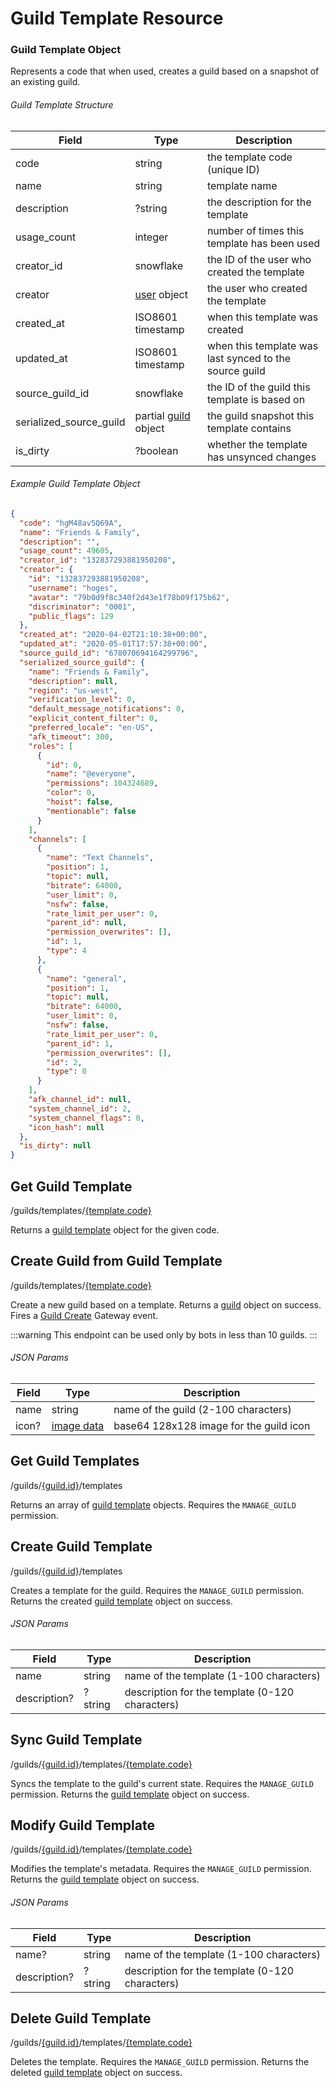 
# Guild Template Resource

### Guild Template Object

Represents a code that when used, creates a guild based on a snapshot of an existing guild.

###### Guild Template Structure

| Field                   | Type                                                       | Description                                            |
|-------------------------|------------------------------------------------------------|--------------------------------------------------------|
| code                    | string                                                     | the template code (unique ID)                          |
| name                    | string                                                     | template name                                          |
| description             | ?string                                                    | the description for the template                       |
| usage_count             | integer                                                    | number of times this template has been used            |
| creator_id              | snowflake                                                  | the ID of the user who created the template            |
| creator                 | [user](/resources/user#user-object) object            | the user who created the template                      |
| created_at              | ISO8601 timestamp                                          | when this template was created                         |
| updated_at              | ISO8601 timestamp                                          | when this template was last synced to the source guild |
| source_guild_id         | snowflake                                                  | the ID of the guild this template is based on          |
| serialized_source_guild | partial [guild](/resources/guild#guild-object) object | the guild snapshot this template contains              |
| is_dirty                | ?boolean                                                   | whether the template has unsynced changes              |

###### Example Guild Template Object

```json
{
  "code": "hgM48av5Q69A",
  "name": "Friends & Family",
  "description": "",
  "usage_count": 49605,
  "creator_id": "132837293881950208",
  "creator": {
    "id": "132837293881950208",
    "username": "hoges",
    "avatar": "79b0d9f8c340f2d43e1f78b09f175b62",
    "discriminator": "0001",
    "public_flags": 129
  },
  "created_at": "2020-04-02T21:10:38+00:00",
  "updated_at": "2020-05-01T17:57:38+00:00",
  "source_guild_id": "678070694164299796",
  "serialized_source_guild": {
    "name": "Friends & Family",
    "description": null,
    "region": "us-west",
    "verification_level": 0,
    "default_message_notifications": 0,
    "explicit_content_filter": 0,
    "preferred_locale": "en-US",
    "afk_timeout": 300,
    "roles": [
      {
        "id": 0,
        "name": "@everyone",
        "permissions": 104324689,
        "color": 0,
        "hoist": false,
        "mentionable": false
      }
    ],
    "channels": [
      {
        "name": "Text Channels",
        "position": 1,
        "topic": null,
        "bitrate": 64000,
        "user_limit": 0,
        "nsfw": false,
        "rate_limit_per_user": 0,
        "parent_id": null,
        "permission_overwrites": [],
        "id": 1,
        "type": 4
      },
      {
        "name": "general",
        "position": 1,
        "topic": null,
        "bitrate": 64000,
        "user_limit": 0,
        "nsfw": false,
        "rate_limit_per_user": 0,
        "parent_id": 1,
        "permission_overwrites": [],
        "id": 2,
        "type": 0
      }
    ],
    "afk_channel_id": null,
    "system_channel_id": 2,
    "system_channel_flags": 0,
    "icon_hash": null
  },
  "is_dirty": null
}
```

## Get Guild Template

<RoutePill method="GET">/guilds/templates/[\{template.code\}](/resources/guild-template#guild-template-object)</RoutePill>

Returns a [guild template](/resources/guild-template#guild-template-object) object for the given code.

## Create Guild from Guild Template

<RoutePill method="POST">/guilds/templates/[\{template.code\}](/resources/guild-template#guild-template-object)</RoutePill>

Create a new guild based on a template. Returns a [guild](/resources/guild#guild-object) object on success. Fires a [Guild Create](/topics/gateway-events#guild-create) Gateway event.

:::warning
This endpoint can be used only by bots in less than 10 guilds.
:::

###### JSON Params

| Field | Type                                     | Description                             |
|-------|------------------------------------------|-----------------------------------------|
| name  | string                                   | name of the guild (2-100 characters)    |
| icon? | [image data](/reference#image-data) | base64 128x128 image for the guild icon |

## Get Guild Templates

<RoutePill method="GET">/guilds/[\{guild.id\}](/resources/guild#guild-object)/templates</RoutePill>

Returns an array of [guild template](/resources/guild-template#guild-template-object) objects. Requires the `MANAGE_GUILD` permission.

## Create Guild Template

<RoutePill method="POST">/guilds/[\{guild.id\}](/resources/guild#guild-object)/templates</RoutePill>

Creates a template for the guild. Requires the `MANAGE_GUILD` permission. Returns the created [guild template](/resources/guild-template#guild-template-object) object on success.

###### JSON Params

| Field        | Type    | Description                                     |
|--------------|---------|-------------------------------------------------|
| name         | string  | name of the template (1-100 characters)         |
| description? | ?string | description for the template (0-120 characters) |

## Sync Guild Template

<RoutePill method="PUT">/guilds/[\{guild.id\}](/resources/guild#guild-object)/templates/[\{template.code\}](/resources/guild-template#guild-template-object)</RoutePill>

Syncs the template to the guild's current state. Requires the `MANAGE_GUILD` permission. Returns the [guild template](/resources/guild-template#guild-template-object) object on success.

## Modify Guild Template

<RoutePill method="PATCH">/guilds/[\{guild.id\}](/resources/guild#guild-object)/templates/[\{template.code\}](/resources/guild-template#guild-template-object)</RoutePill>

Modifies the template's metadata. Requires the `MANAGE_GUILD` permission. Returns the [guild template](/resources/guild-template#guild-template-object) object on success.

###### JSON Params

| Field        | Type    | Description                                     |
|--------------|---------|-------------------------------------------------|
| name?        | string  | name of the template (1-100 characters)         |
| description? | ?string | description for the template (0-120 characters) |

## Delete Guild Template

<RoutePill method="DELETE">/guilds/[\{guild.id\}](/resources/guild#guild-object)/templates/[\{template.code\}](/resources/guild-template#guild-template-object)</RoutePill>

Deletes the template. Requires the `MANAGE_GUILD` permission. Returns the deleted [guild template](/resources/guild-template#guild-template-object) object on success.
